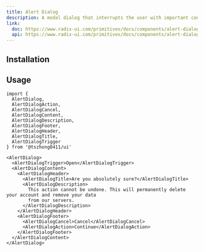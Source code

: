 ```yaml
---
title: Alert Dialog
description: A modal dialog that interrupts the user with important content and expects a response.
link:
  doc: https://www.radix-ui.com/primitives/docs/components/alert-dialog
  api: https://www.radix-ui.com/primitives/docs/components/alert-dialog#api-reference
---
```


<ComponentPreview name='alert-dialog/alert-dialog' />

## Installation

<Installation name='alert-dialog' type='ui' />

## Usage

```tsx
import {
  AlertDialog,
  AlertDialogAction,
  AlertDialogCancel,
  AlertDialogContent,
  AlertDialogDescription,
  AlertDialogFooter,
  AlertDialogHeader,
  AlertDialogTitle,
  AlertDialogTrigger
} from '@tszhong0411/ui'
```

```tsx
<AlertDialog>
  <AlertDialogTrigger>Open</AlertDialogTrigger>
  <AlertDialogContent>
    <AlertDialogHeader>
      <AlertDialogTitle>Are you absolutely sure?</AlertDialogTitle>
      <AlertDialogDescription>
        This action cannot be undone. This will permanently delete your account and remove your data
        from our servers.
      </AlertDialogDescription>
    </AlertDialogHeader>
    <AlertDialogFooter>
      <AlertDialogCancel>Cancel</AlertDialogCancel>
      <AlertDialogAction>Continue</AlertDialogAction>
    </AlertDialogFooter>
  </AlertDialogContent>
</AlertDialog>
```
